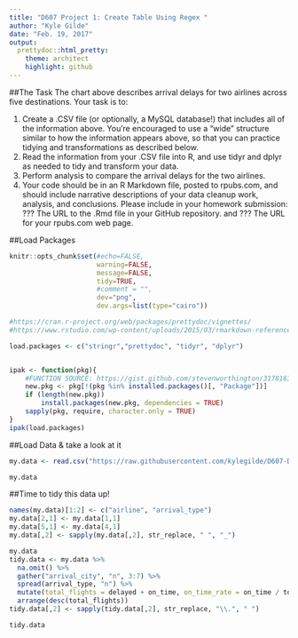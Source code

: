```yaml
---
title: "D607 Project 1: Create Table Using Regex "
author: "Kyle Gilde"
date: "Feb. 19, 2017"
output: 
  prettydoc::html_pretty:
    theme: architect
    highlight: github
---
```


<style>
.lightgreen table {
  background-color:#eff8e5;
.beige {
  background-color:beige;  
}
</style>
<div class = "beige">

##The Task
The chart above describes arrival delays for two airlines across five destinations. Your task is to:

(1) Create a .CSV file (or optionally, a MySQL database!) that includes all of the information above.
You're encouraged to use a "wide" structure similar to how the information appears above, so
that you can practice tidying and transformations as described below.
(2) Read the information from your .CSV file into R, and use tidyr and dplyr as needed to tidy
and transform your data.
(3) Perform analysis to compare the arrival delays for the two airlines.
(4) Your code should be in an R Markdown file, posted to rpubs.com, and should include narrative
descriptions of your data cleanup work, analysis, and conclusions. Please include in your
homework submission:
??? The URL to the .Rmd file in your GitHub repository. and
??? The URL for your rpubs.com web page.

##Load Packages
```r
knitr::opts_chunk$set(#echo=FALSE, 
                      warning=FALSE, 
                      message=FALSE,
                      tidy=TRUE,
                      #comment = "",
                      dev="png", 
                      dev.args=list(type="cairo"))

#https://cran.r-project.org/web/packages/prettydoc/vignettes/
#https://www.rstudio.com/wp-content/uploads/2015/03/rmarkdown-reference.pdf

load.packages <- c("stringr","prettydoc", "tidyr", "dplyr")


ipak <- function(pkg){
    #FUNCTION SOURCE: https://gist.github.com/stevenworthington/3178163
    new.pkg <- pkg[!(pkg %in% installed.packages()[, "Package"])]
    if (length(new.pkg)) 
        install.packages(new.pkg, dependencies = TRUE)
    sapply(pkg, require, character.only = TRUE)
}
ipak(load.packages)
```

##Load Data & take a look at it
```r
my.data <- read.csv("https://raw.githubusercontent.com/kylegilde/D607-Data-Acquistion/master/data-sets/numbersense_flight_data.csv", stringsAsFactors = F)

my.data

```

##Time to tidy this data up!
```r
names(my.data)[1:2] <- c("airline", "arrival_type")
my.data[2,1] <- my.data[1,1]
my.data[5,1] <- my.data[4,1]
my.data[,2] <- sapply(my.data[,2], str_replace, " ", "_")

my.data
tidy.data <- my.data %>% 
  na.omit() %>% 
  gather("arrival_city", "n", 3:7) %>% 
  spread(arrival_type, "n") %>% 
  mutate(total_flights = delayed + on_time, on_time_rate = on_time / total_flights) %>% 
  arrange(desc(total_flights))
tidy.data[,2] <- sapply(tidy.data[,2], str_replace, "\\.", " ")

tidy.data
```
